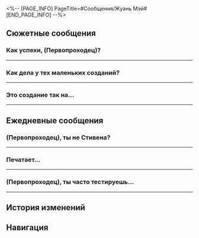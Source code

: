 <%-- [PAGE_INFO]
PageTitle=#Сообщения/Жуань Мэй#
[END_PAGE_INFO] --%>
{{Сообщение Инфобокс
|id          = 1303
|Изображение = Персонаж Жуань Мэй Иконка.png
|Тип         = Персонаж
|Отправитель = Жуань Мэй
|ПодписьСоо  = Эти новые пирожные... Откуда они?
|Фракция     = Космическая станция «Герта»
}}

==Сюжетные сообщения==
===Как успехи, (Первопроходец)?===
{{Сообщения
|условие_получения = 
|текст =
:'''Жуань Мэй:''' Как успехи, (Первопроходец)?
:'''Жуань Мэй:''' Прости, что отвлекаю
:'''Жуань Мэй:''' Возвращайся
:'''Жуань Мэй:''' Тут ЧП, нужна твоя помощь.
}}
----

===Как дела у тех маленьких созданий?===
{{Сообщения
|условие_получения = 
|текст =
:'''Жуань Мэй:''' Как дела у тех маленьких созданий?
:'''Жуань Мэй:''' Они научились мирно сосуществовать?
:{Выбор} Они на космической станции.
::'''(Первопроходец):''' Я {{MC|ж=оставила|м=оставил}} их на космической станции.
::'''(Первопроходец):''' Я учу Сырного Пельменя смирению и Дымчатую Бобовую Пасту позитивному взгляду на жизнь.
::'''(Первопроходец):''' Я {{MC|ж=знала|м=знал}}, что ты будешь волноваться о них.
:{Выбор} Так ты волнуешься о них.
::'''(Первопроходец):''' Я {{MC|ж=знала|м=знал}}, что ты будешь волноваться о них.
::'''Жуань Мэй:''' Да, чуть-чуть совсем.
::'''(Первопроходец):''' Я {{MC|ж=оставила|м=оставил}} их на космической станции.
::'''(Первопроходец):''' Я учу Сырного Пельменя смирению и Дымчатую Бобовую Пасту позитивному взгляду на жизнь.
:'''Жуань Мэй:''' Спасибо, (Первопроходец).
:{Выбор} Да не за что.
::'''(Первопроходец):''' Да не за что.
::'''(Первопроходец):''' Когда я забуду тебя?
::'''Жуань Мэй:''' Совсем скоро.
:{Выбор} Когда я забуду тебя?
::'''(Первопроходец):''' Когда я забуду тебя?
::'''Жуань Мэй:''' Совсем скоро.
:'''(Первопроходец):''' Я с нетерпением жду наших новых историй.
:'''Жуань Мэй:''' Хорошо, я обещаю.
:'''Жуань Мэй:''' Мы продолжим исследование в будущем.
:{Выбор} Кстати, парень с гипсовой головой...
:'''(Первопроходец):''' Кстати, тот парень с гипсовой головой...
:'''(Первопроходец):''' Это твой друг?
:'''Жуань Мэй:''' ...
:'''Жуань Мэй:''' [[Файл:Стикер ГПП 11 Жуань Мэй 03.png|80px|&lbrack;Недоумение&rbrack;]]
}}
----

===Это создание так на...===
{{Сообщения
|условие_получения = 
|текст =
:{Выбор} (Отправить фото Жуань Мэй)
:'''(Первопроходец):''' Это создание так на тебя похоже... Просто чудо какое-то.
:'''(Первопроходец):''' [[Файл:Сообщение Жуань Мэй 37.png|256px]]
:'''Жуань Мэй:''' Даже не думала, что они сделают мне такой приятный сюрприз. Когда я их взращивала, то даже представить не могла, что произойдёт что-то подобное.
:'''Жуань Мэй:''' А ты... хорошо с ними обращаешься? Как там дела?
:{Выбор} Хочешь знать, как у меня дела?
::'''(Первопроходец):''' Хочешь знать, как у меня дела? Всё отлично.
::'''Жуань Мэй:''' Хм...
:{Выбор} Хочешь знать, как у них дела?
::'''(Первопроходец):''' Хочешь знать, как у них дела? Всё отлично.
::'''(Первопроходец):''' Они хорошо проводят время на космической станции. По тебе скучают только, а в остальном всё хорошо.
::'''Жуань Мэй:''' [[Файл:Стикер ГПП 11 Жуань Мэй 02.png|80px|&lbrack;Уфф...&rbrack;]]
:'''Жуань Мэй:''' Сделаешь для меня «семейное фото», когда найдётся минутка?
:'''Жуань Мэй:''' Интересно, как передаются их гены из поколения в поколение и что из вложенного мной останется.
:{Выбор} Ты не зайдёшь навестить их?
::'''(Первопроходец):''' Но они ведь так скучают... Точно не зайдёшь навестить их?
:{Выбор} Хорошо, обещаю.
::'''(Первопроходец):''' Хорошо, обещаю.
:'''Жуань Мэй:''' Мне пора отправляться в далёкое путешествие. Буду без связи, но можешь писать мне, если хочешь, я потом всё прочту.
}}
----

==Ежедневные сообщения==
===(Первопроходец), ты не {{MC|ж=видела|м=видел}} Стивена?===
{{Сообщения|текст =
:'''Жуань Мэй:''' (Первопроходец), ты не {{MC|ж=видела|м=видел}} Стивена?
:'''Жуань Мэй:''' Он пропал, и даже Скрюллум с Гертой не могут его найти. Наверное, где-то прохлаждается.
:'''Жуань Мэй:''' Надеюсь, что не спит.
:{Выбор} Я даже не знаю, как он выглядит...
:'''(Первопроходец):''' Я даже не знаю, как он выглядит...
:'''Жуань Мэй:''' О, подожди минутку.
:'''Жуань Мэй:''' Попался. Я нашла его.
:{Выбор} Так быстро?!
:'''(Первопроходец):''' Так быстро?!
:'''Жуань Мэй:''' Всё благодаря «приманке для Стивена».
:'''Жуань Мэй:''' По названию, наверное, не скажешь, но самом деле всё просто.
:'''Жуань Мэй:''' Порция фруктового парфе.
:'''Жуань Мэй:''' Главное, чтоб вкус был тот самый. Тогда приманка сработает. А количество не имеет значения.
:{Выбор} А есть «приманка для Герты»?
::'''(Первопроходец):''' А есть «приманка для Герты»?!
::'''Жуань Мэй:''' У Герты очевидные предпочтения. Любопытная диковина подойдёт.
:{Выбор} А есть «приманка для Скрюллума»?
::'''(Первопроходец):''' А есть «приманка для Скрюллума»?!
::'''Жуань Мэй:''' Скрюллум всегда пунктуален. Я подготовила запонки, но они никогда не пригодятся.
:{Выбор} А есть «приманка для Жуань Мэй»?
:'''(Первопроходец):''' Интересно узнать про «приманку для Жуань Мэй».
:'''Жуань Мэй:''' Для меня?
:'''Жуань Мэй:''' Угадай.
:{Выбор} Пирог со сливовыми цветами.
::'''(Первопроходец):''' Пирог со сливовыми цветами?
::'''Жуань Мэй:''' Почти.
::'''Жуань Мэй:''' Аромат пирога со сливовыми цветами всегда возвращает меня в детство, когда я проводила с мамой время в лаборатории. Я любила показывать ей свои работы.
::'''Жуань Мэй:''' Думаю, что это не сколько приманка, столько что-то, по чему я скучаю.
:{Выбор} Какое-то исследование?
::'''(Первопроходец):''' Какое-то исследование?
::'''Жуань Мэй:''' Человек от природы стремится к знаниям, и у всех исследований есть цель.
::'''Жуань Мэй:''' Но только определённые виды исследований заслуживают моего внимания...
:{Выбор} Я, что ли?
::'''(Первопроходец):''' Я, что ли?
::'''Жуань Мэй:''' Ой.
::'''Жуань Мэй:''' Сыворотка скрытия правды ещё действует?
}}
----

===Печатает...===
{{Сообщения|текст =
:{{Диалог|Предупреждение}} Печатает...
:{Выбор} Что такое?
:'''(Первопроходец):''' Что такое?
:'''Жуань Мэй:''' [[Файл:Стикер ГПП 05 Вуббабу 03.png|80px]]
:'''Жуань Мэй:''' [[Файл:Стикер ГПП 05 Вуббабу 13.png|80px]]
:'''Жуань Мэй:''' [[Файл:Стикер ГПП 05 Вуббабу 12.png|80px]]
:'''Жуань Мэй:''' [[Файл:Стикер ГПП 05 Вуббабу 08.png|80px]]
:{Выбор} Я {{MC|ж=нажала|м=нажал}} не туда?
::'''(Первопроходец):''' Да ладно, я опять не туда {{MC|ж=нажала|м=нажал}}?
::'''(Первопроходец):''' Теперь так много сообщений, которые начинаются со стикеров...
:{Выбор} Кто ты?
::'''(Первопроходец):''' Кто на этот раз?
::'''(Первопроходец):''' Теперь так много сообщений, которые начинаются со стикеров...
:{Выбор} Стикеры прикольные!
::'''(Первопроходец):''' Стикеры прикольные!
::'''(Первопроходец):''' Мне тоже нравится делиться стикерами с друзьями.
:'''Жуань Мэй:''' Извини.
:'''Жуань Мэй:''' Я провожу эксперимент над новой формой жизни.
:'''Жуань Мэй:''' Подожди минутку.
:'''Жуань Мэй:''' [[Файл:Стикер ГПП 05 Вуббабу 02.png|80px]]
:'''Жуань Мэй:''' [[Файл:Стикер ГПП 05 Вуббабу 01.png|80px]]
:{{Диалог|Предупреждение}} Ваш друг Жуань Мэй не в сети
:'''Жуань Мэй:''' [[Файл:Стикер ГПП 05 Вуббабу 09.png|80px]]
:'''Жуань Мэй:''' [[Файл:Стикер ГПП 05 Вуббабу 04.png|80px]]
:{{Диалог|Предупреждение}} Ваш друг Жуань Мэй в сети
:'''Жуань Мэй:''' Всё, закончила.
:{Выбор} В чём дело?
:'''(Первопроходец):''' В чём дело?
:'''Жуань Мэй:''' Я культивирую новую форму жизни.
:'''Жуань Мэй:''' Она обладает интеллектом, но я пока не могу оценить его уровень.
:'''Жуань Мэй:''' Она не восприимчива к повреждениям, но для выживания ей требуется другая среда.
:{Выбор} Я не {{MC|ж=поняла|м=понял}} ни слова.
::'''(Первопроходец):''' Я не {{MC|ж=поняла|м=понял}} ни слова.
:{Выбор} Кажется, я понимаю.
::'''(Первопроходец):''' Кажется, я понимаю, но не до конца.
:'''Жуань Мэй:''' Стикеры, которые ты видишь - просто стикеры?
:'''Жуань Мэй:''' Могут ли они быть особой формой жизни?
:'''Жуань Мэй:''' Они используют язык, состоящий из картинок, и размножаются, когда их пересылают в сообщениях.
:'''Жуань Мэй:''' А значит... есть шанс, что они уже поселились у тебя в смартфоне.
:{Выбор} Чего?!
:'''(Первопроходец):''' Чего?!
:'''Жуань Мэй:''' {{MC|ж=Поверила|м=Поверил}}?
:{Выбор} Да.
::'''(Первопроходец):''' Я верю, что некоторые стикеры - особая форма жизни, как ты сказала.
::'''Жуань Мэй:''' Отлично.
:{Выбор} Врёшь ты всё.
::'''(Первопроходец):''' Как ни посмотри, в этих стикерах нет ничего особенного. Врёшь ты всё.
::'''Жуань Мэй:''' Неважно. Можешь думать, что это шутка.
:'''Жуань Мэй:''' Мне пора возвращаться к эксперименту.
:'''Жуань Мэй:''' [[Файл:Стикер ГПП 05 Вуббабу 16.png|80px]]
}}
----

===(Первопроходец), ты часто тестируешь...===
{{Сообщения|текст =
:'''Жуань Мэй:''' (Первопроходец), ты часто тестируешь Виртуальную вселенную по просьбе Герты?
:{Выбор} Я сейчас не там.
::'''(Первопроходец):''' К сожалению, я не там нахожусь.
::'''(Первопроходец):''' Могу сходить, если нужно. А что?
:{Выбор} Как раз тестирую сейчас.
::'''(Первопроходец):''' Как раз тестирую сейчас.
::'''(Первопроходец):''' Что твой скромный ассистент может сделать?
:'''Жуань Мэй:''' Я потеряла несколько струн от жуаня, наверное, они в офисе Герты.
:'''Жуань Мэй:''' У меня есть запасные, так что можно не торопиться.
:'''Жуань Мэй:''' Если наткнёшься на них, пожалуйста, принеси мне. Спасибо.
:'''Жуань Мэй:''' Если Герта спросит, просто скажи ей, что я не могла оторвать взгляда от её портрета и забыла о струнах. Уточнять она не будет.
:{Выбор} Так неубедительно.
::'''(Первопроходец):''' Звучит неубедительно.
:{Выбор} Мило.
::'''(Первопроходец):''' Звучит мило.
:'''Жуань Мэй:''' Я просто констатирую факт.
:'''Жуань Мэй:''' Красота Герты неоспорима, как и её дурной нрав.
:'''Жуань Мэй:''' Когда я на космической станции, то постоянно ухожу в исследование с головой. Если я что-то теряю, то всегда пользуюсь этой отговоркой - и она работает.
:{Выбор} Ты уже что-то теряла?
:'''(Первопроходец):''' Ты уже что-то теряла?
:'''Жуань Мэй:''' Да.
:'''Жуань Мэй:''' Вышивку, записи о взращивании и фазовое пламя Ссеркал, гения №&nbsp;29.
:{Выбор} Вышивку?
::'''(Первопроходец):''' Вышивку... Нравится вышивать в свободное время?
::'''Жуань Мэй:''' Да. Я вышила Синеву, когда была недалеко от перрона.
::'''Жуань Мэй:''' Так и не нашла её. Наверное, кто-то из исследователей забрал.
::'''Жуань Мэй:''' Надеюсь, она понравилась новому владельцу.
:{Выбор} Записи о взращивании?
::'''(Первопроходец):''' Записи о взращивании? Кажется, я где-то их {{MC|ж=видела|м=видел}}...
::'''Жуань Мэй:''' Некоторые исследователи хотят скопировать моих созданий. Они тайно распространяют рецепты взращивания, распечатанные в плохом качестве.
::'''Жуань Мэй:''' Однако сырьё - не самое главное в вопросах взращивания.
::'''Жуань Мэй:''' Самое главное - искра вдохновения, которая приходит с формулой.
:{Выбор} Фазовое пламя?
::'''(Первопроходец):''' Фазовое пламя? А Герта в курсе?
::'''Жуань Мэй:''' Да. Самое маленькое из её коллекции.
::'''Жуань Мэй:''' Она не станет возражать.
}}
----

==История изменений==
{{История изменений|3.5}}

==Навигация==
{{Сообщения Навбокс}}